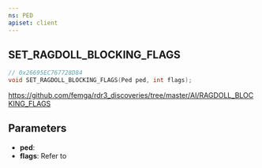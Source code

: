 ```yaml
---
ns: PED
apiset: client
---
```

## SET_RAGDOLL_BLOCKING_FLAGS

```c
// 0x26695EC767728D84
void SET_RAGDOLL_BLOCKING_FLAGS(Ped ped, int flags);
```

https://github.com/femga/rdr3_discoveries/tree/master/AI/RAGDOLL_BLOCKING_FLAGS


## Parameters
* **ped**:
* **flags**: Refer to <Enum name="eRagdollBlockingFlags" />